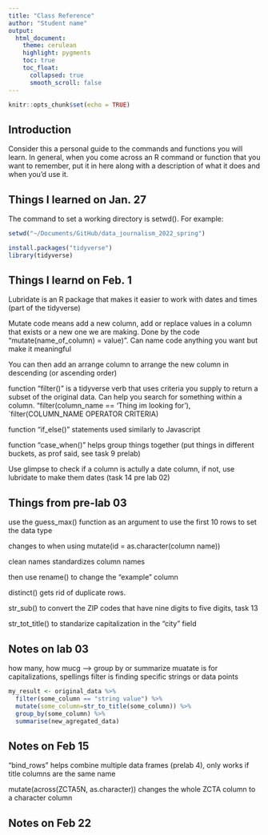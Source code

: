 ```yaml
---
title: "Class Reference"
author: "Student name"
output:
  html_document:
    theme: cerulean
    highlight: pygments
    toc: true
    toc_float:
      collapsed: true
      smooth_scroll: false
---
```


```r
knitr::opts_chunk$set(echo = TRUE)
```

## Introduction

Consider this a personal guide to the commands and functions you will learn. In general, when you come across an R command or function that you want to remember, put it in here along with a description of what it does and when you'd use it.


## Things I learned on Jan. 27

The command to set a working directory is setwd(). For example:

```r
setwd("~/Documents/GitHub/data_journalism_2022_spring")
```

```r
install.packages("tidyverse")
library(tidyverse)
```

## Things I learnd on Feb. 1

Lubridate is an R package that makes it easier to work with dates and times (part of the tidyverse)

Mutate code means add a new column, add or replace values in a column that exists or a new one we are making. 
Done by the code "mutate(name_of_column) = value)". Can name code anything you want but make it meaningful

You can then add an arrange column to arrange the new column in descending (or ascending order)

function "filter()" is a tidyverse verb that uses criteria you supply to return a subset of the original data. Can help you search for something within a column. "filter(column_name == 'Thing im looking for'), `filter(COLUMN_NAME OPERATOR CRITERIA)

function "if_else()" statements used similarly to Javascript

function "case_when()" helps group things together (put things in different buckets, as prof said, see task 9 prelab)

Use glimpse to check if a column is actully a date column, if not, use lubridate to make them dates (task 14 pre lab 02)


## Things from pre-lab 03

use the guess_max() function as an argument to use the first 10 rows to set the data type

<dbl> changes to <chr> when using mutate(id = as.character(column name))

clean names standardizes column names

then use rename() to change the "example" column

distinct() gets rid of duplicate rows.

str_sub() to convert the ZIP codes that have nine digits to five digits, task 13

str_tot_title() to standarize capitalization in the "city" field


## Notes on lab 03

how many, how mucg --> group by or summarize
muatate is for capitalizations, spellings
filter is finding specific strings or data points

```r

my_result <- original_data %>%
  filter(some_column == "string value") %>%
  mutate(some_column=str_to_title(some_column)) %>%
  group_by(some_column) %>%
  summarise(new_agregated_data)
```


## Notes on Feb 15

"bind_rows" helps combine multiple data frames (prelab 4), only works if title columns are the same name 

mutate(across(ZCTA5N, as.character)) changes the whole ZCTA column to a character column

## Notes on Feb 22

